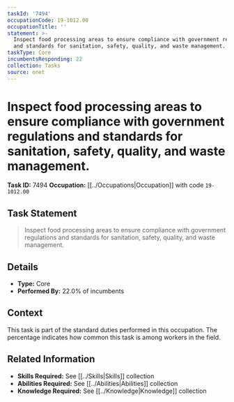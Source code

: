```yaml
---
taskId: '7494'
occupationCode: 19-1012.00
occupationTitle: ''
statement: >-
  Inspect food processing areas to ensure compliance with government regulations
  and standards for sanitation, safety, quality, and waste management.
taskType: Core
incumbentsResponding: 22
collection: Tasks
source: onet
---
```

# Inspect food processing areas to ensure compliance with government regulations and standards for sanitation, safety, quality, and waste management.

**Task ID:** 7494
**Occupation:** [[../Occupations|Occupation]] with code `19-1012.00`

## Task Statement

> Inspect food processing areas to ensure compliance with government regulations and standards for sanitation, safety, quality, and waste management.

## Details

- **Type:** Core
- **Performed By:** 22.0% of incumbents

## Context

This task is part of the standard duties performed in this occupation. The percentage indicates how common this task is among workers in the field.

## Related Information

- **Skills Required:** See [[../Skills|Skills]] collection
- **Abilities Required:** See [[../Abilities|Abilities]] collection
- **Knowledge Required:** See [[../Knowledge|Knowledge]] collection
